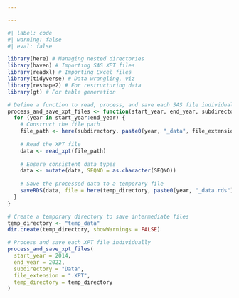 ```yaml
---

---
```


```r
#| label: code 
#| warning: false
#| eval: false

library(here) # Managing nested directories 
library(haven) # Importing SAS XPT files
library(readxl) # Importing Excel files
library(tidyverse) # Data wrangling, viz
library(reshape2) # For restructuring data
library(gt) # For table generation

# Define a function to read, process, and save each SAS file individually to a compressed R RDS file
process_and_save_xpt_files <- function(start_year, end_year, subdirectory, file_extension, temp_directory) {
  for (year in start_year:end_year) {
    # Construct the file path
    file_path <- here(subdirectory, paste0(year, "_data", file_extension))
    
    # Read the XPT file
    data <- read_xpt(file_path)
    
    # Ensure consistent data types
    data <- mutate(data, SEQNO = as.character(SEQNO))
    
    # Save the processed data to a temporary file
    saveRDS(data, file = here(temp_directory, paste0(year, "_data.rds")))
  }
}

# Create a temporary directory to save intermediate files
temp_directory <- "temp_data"
dir.create(temp_directory, showWarnings = FALSE)

# Process and save each XPT file individually
process_and_save_xpt_files(
  start_year = 2014,
  end_year = 2022,
  subdirectory = "Data",
  file_extension = ".XPT",
  temp_directory = temp_directory
)
```
